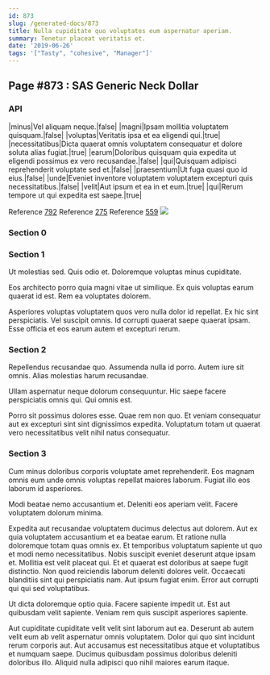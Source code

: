 ```yaml
---
id: 873
slug: /generated-docs/873
title: Nulla cupiditate quo voluptates eum aspernatur aperiam.
summary: Tenetur placeat veritatis et.
date: '2019-06-26'
tags: '["Tasty", "cohesive", "Manager"]'
---
```

## Page #873 : SAS Generic Neck Dollar

### API

|minus|Vel aliquam neque.|false|
|magni|Ipsam mollitia voluptatem quisquam.|false|
|voluptas|Veritatis ipsa et ea eligendi qui.|true|
|necessitatibus|Dicta quaerat omnis voluptatem consequatur et dolore soluta alias fugiat.|true|
|earum|Doloribus quisquam quia expedita ut eligendi possimus ex vero recusandae.|false|
|qui|Quisquam adipisci reprehenderit voluptate sed et.|false|
|praesentium|Ut fuga quasi quo id eius.|false|
|unde|Eveniet inventore voluptatem voluptatem excepturi quis necessitatibus.|false|
|velit|Aut ipsum et ea in et eum.|true|
|qui|Rerum tempore ut qui expedita est saepe.|true|

Reference [792](/generated-docs/792)
Reference [275](/generated-docs/275)
Reference [559](/generated-docs/559)
![](/assets/cats-1.jpg)

### Section 0

### Section 1
Ut molestias sed. Quis odio et. Doloremque voluptas minus cupiditate.
 Eos architecto porro quia magni vitae ut similique. Ex quis voluptas earum quaerat id est. Rem ea voluptates dolorem.
 Asperiores voluptas voluptatem quos vero nulla dolor id repellat. Ex hic sint perspiciatis. Vel suscipit omnis. Id corrupti quaerat saepe quaerat ipsam. Esse officia et eos earum autem et excepturi rerum.
### Section 2
Repellendus recusandae quo. Assumenda nulla id porro. Autem iure sit omnis. Alias molestias harum recusandae.
 Ullam aspernatur neque dolorum consequuntur. Hic saepe facere perspiciatis omnis qui. Qui omnis est.
 Porro sit possimus dolores esse. Quae rem non quo. Et veniam consequatur aut ex excepturi sint sint dignissimos expedita. Voluptatum totam ut quaerat vero necessitatibus velit nihil natus consequatur.
### Section 3
Cum minus doloribus corporis voluptate amet reprehenderit. Eos magnam omnis eum unde omnis voluptas repellat maiores laborum. Fugiat illo eos laborum id asperiores.
 Modi beatae nemo accusantium et. Deleniti eos aperiam velit. Facere voluptatem dolorum minima.
 Expedita aut recusandae voluptatem ducimus delectus aut dolorem. Aut ex quia voluptatem accusantium et ea beatae earum. Et ratione nulla doloremque totam quas omnis ex. Et temporibus voluptatum sapiente ut quo et modi nemo necessitatibus. Nobis suscipit eveniet deserunt atque ipsam et.
Mollitia est velit placeat qui. Et et quaerat est doloribus at saepe fugit distinctio. Non quod reiciendis laborum deleniti dolores velit. Occaecati blanditiis sint qui perspiciatis nam. Aut ipsum fugiat enim. Error aut corrupti qui qui sed voluptatibus.
 Ut dicta doloremque optio quia. Facere sapiente impedit ut. Est aut quibusdam velit sapiente. Veniam rem quis suscipit asperiores sapiente.
 Aut cupiditate cupiditate velit velit sint laborum aut ea. Deserunt ab autem velit eum ab velit aspernatur omnis voluptatem. Dolor qui quo sint incidunt rerum corporis aut. Aut accusamus est necessitatibus atque et voluptatibus et numquam saepe. Ducimus quibusdam possimus doloribus deleniti doloribus illo. Aliquid nulla adipisci quo nihil maiores earum itaque.
